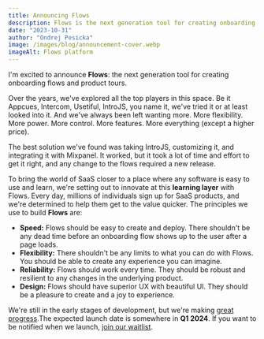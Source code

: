 ```yaml
---
title: Announcing Flows
description: Flows is the next generation tool for creating onboarding flows and product tours.
date: "2023-10-31"
author: "Ondrej Pesicka"
image: /images/blog/announcement-cover.webp
imageAlt: Flows platform
---
```


I'm excited to announce **Flows**: the next generation tool for creating onboarding flows and product tours.

Over the years, we've explored all the top players in this space. Be it Appcues, Intercom, Usetiful, IntroJS, you name it, we've tried it or at least looked into it. And we've always been left wanting more. More flexibility. More power. More control. More features. More everything (except a higher price).

The best solution we've found was taking IntroJS, customizing it, and integrating it with Mixpanel. It worked, but it took a lot of time and effort to get it right, and any change to the flows required a new release.

To bring the world of SaaS closer to a place where any software is easy to use and learn, we're setting out to innovate at this **learning layer** with Flows. Every day, millions of individuals sign up for SaaS products, and we're determined to help them get to the value quicker. The principles we use to build **Flows** are:

- **Speed:** Flows should be easy to create and deploy. There shouldn't be any dead time before an onboarding flow shows up to the user after a page loads.
- **Flexibility:** There shouldn't be any limits to what you can do with Flows. You should be able to create any experience you can imagine.
- **Reliability:** Flows should work every time. They should be robust and resilient to any changes in the underlying product.
- **Design:** Flows should have superior UX with beautiful UI. They should be a pleasure to create and a joy to experience.

We're still in the early stages of development, but we're making [great progress](https://github.com/RBND-studio/flows-cloud).The expected launch date is somewhere in **Q1 2024**. If you want to be notified when we launch, [join our waitlist](https://flows.sh/).
